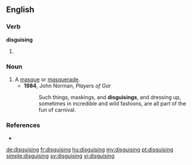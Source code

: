 ==English==
{{Webster 1913}}
===Verb===
'''disguising'''

# {{present participle of|disguise|lang=en}}
===Noun===
{{en-noun}}

# A [[masque]] or [[masquerade]].
#* '''1984''', John Norman, ''Players of Gor''
#*: Such things, maskings, and '''disguisings''', and dressing up, sometimes in incredible and wild fashions, are all part of the fun of carnival.

===References===
* {{R:Webster 1913|disguising}}

[[de:disguising]]
[[fr:disguising]]
[[hu:disguising]]
[[my:disguising]]
[[pt:disguising]]
[[simple:disguising]]
[[sv:disguising]]
[[vi:disguising]]
